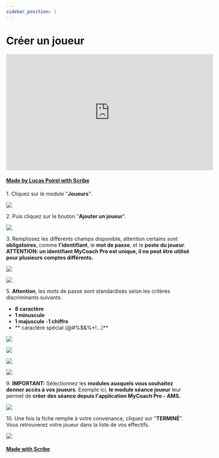 ```yaml
---
sidebar_position: 1
---
```


# Créer un joueur

<iframe
  width="560"
  height="315"
  src="https://www.youtube.com/embed/ap_V-rSfkPQ?si=hziNVTzHPGPc7DU5"
  title="YouTube video player"
  frameborder="0"
  allow="accelerometer; autoplay; clipboard-write; encrypted-media; gyroscope; picture-in-picture; web-share;
  fullscreen"
></iframe>

#### [Made by Lucas Poirel with Scribe](https://scribehow.com/shared/Crer_un_joueur_sur_MyCoach_Pro__4_AjQ_LcQ6uA2NfqAW6mXw)

1\. Cliquez sur le module "**Joueurs**".

![](https://ajeuwbhvhr.cloudimg.io/colony-recorder.s3.amazonaws.com/files/2023-10-09/5ce98701-15b6-4b99-9e5b-eefd8eb48470/ascreenshot.jpeg?tl_px=0,0&br_px=859,480&force_format=png&width=860&wat_scale=76&wat=1&wat_opacity=1&wat_gravity=northwest&wat_url=https://colony-recorder.s3.amazonaws.com/images/watermarks/F43F5E_standard.png&wat_pad=19,157)

2\. Puis cliquez sur le bouton "**Ajouter un joueur**".

![](https://ajeuwbhvhr.cloudimg.io/colony-recorder.s3.amazonaws.com/files/2023-10-09/0a906ff7-0ea1-4418-950f-4acc4be13679/ascreenshot.jpeg?tl_px=1700,0&br_px=2560,480&force_format=png&width=860&wat_scale=76&wat=1&wat_opacity=1&wat_gravity=northwest&wat_url=https://colony-recorder.s3.amazonaws.com/images/watermarks/F43F5E_standard.png&wat_pad=775,54)

3\. Remplissez les différents champs disponible, attention certains sont **obligatoires**, comme **l'identifiant**, le **mot de passe**, et le **poste du joueur**.  
**ATTENTION: un identifiant MyCoach Pro est unique, il ne peut être utilisé pour plusieurs comptes différents.**

![](https://ajeuwbhvhr.cloudimg.io/colony-recorder.s3.amazonaws.com/files/2023-10-09/9a9d04cb-ccad-4ec2-8a46-7decd1ccdc27/ascreenshot.jpeg?tl_px=0,282&br_px=859,763&force_format=png&width=860&wat_scale=76&wat=1&wat_opacity=1&wat_gravity=northwest&wat_url=https://colony-recorder.s3.amazonaws.com/images/watermarks/F43F5E_standard.png&wat_pad=398,212)

![](https://ajeuwbhvhr.cloudimg.io/colony-recorder.s3.amazonaws.com/files/2023-10-09/bab38ca5-925f-40c6-9c52-6916dd1cb34e/ascreenshot.jpeg?tl_px=0,349&br_px=859,830&force_format=png&width=860&wat_scale=76&wat=1&wat_opacity=1&wat_gravity=northwest&wat_url=https://colony-recorder.s3.amazonaws.com/images/watermarks/F43F5E_standard.png&wat_pad=376,212)

5\. **Attention**, les mots de passe sont standardisés selon les critères discriminants suivants:

- **8 caractère**
- **1 minuscule**
- **1 majuscule** -**1 chiffre**
- ** caractère spécial (@#%$&%\*!...)**

![](https://ajeuwbhvhr.cloudimg.io/colony-recorder.s3.amazonaws.com/files/2023-10-09/3d0fae40-97d8-4a1a-8e1c-6378dafe86a3/ascreenshot.jpeg?tl_px=1104,278&br_px=1964,759&force_format=png&width=860&wat_scale=76&wat=1&wat_opacity=1&wat_gravity=northwest&wat_url=https://colony-recorder.s3.amazonaws.com/images/watermarks/F43F5E_standard.png&wat_pad=402,212)

![](https://ajeuwbhvhr.cloudimg.io/colony-recorder.s3.amazonaws.com/files/2023-10-09/276d6a6f-ff17-441e-bde9-0dbee6ef6038/ascreenshot.jpeg?tl_px=0,370&br_px=859,851&force_format=png&width=860&wat_scale=76&wat=1&wat_opacity=1&wat_gravity=northwest&wat_url=https://colony-recorder.s3.amazonaws.com/images/watermarks/F43F5E_standard.png&wat_pad=356,212)

![](https://ajeuwbhvhr.cloudimg.io/colony-recorder.s3.amazonaws.com/files/2023-10-09/437a797f-a8d8-4252-b761-defa7a3735a2/ascreenshot.jpeg?tl_px=0,534&br_px=859,1015&force_format=png&width=860&wat_scale=76&wat=1&wat_opacity=1&wat_gravity=northwest&wat_url=https://colony-recorder.s3.amazonaws.com/images/watermarks/F43F5E_standard.png&wat_pad=185,212)

![](https://ajeuwbhvhr.cloudimg.io/colony-recorder.s3.amazonaws.com/files/2023-10-09/c753fbf4-004d-426e-98d9-aab4d885c646/ascreenshot.jpeg?tl_px=0,609&br_px=859,1090&force_format=png&width=860&wat_scale=76&wat=1&wat_opacity=1&wat_gravity=northwest&wat_url=https://colony-recorder.s3.amazonaws.com/images/watermarks/F43F5E_standard.png&wat_pad=176,212)

9\. **IMPORTANT:** Sélectionnez les **modules auxquels vous souhaitez donner accès à vos joueurs**. Exemple ici, **le module séance joueur** leur permet de **créer des séance depuis l'application MyCoach Pro - AMS.**

![](https://ajeuwbhvhr.cloudimg.io/colony-recorder.s3.amazonaws.com/files/2023-10-09/7ed8b227-22d2-4218-aa39-bb611d92be76/user_cropped_screenshot.jpeg?tl_px=0,22&br_px=293,318&force_format=png&width=455)

10\. Une fois la fiche remplie à votre convenance, cliquez sur "**TERMINÉ**".\
Vous retrouverez votre joueur dans la liste de vos effectifs.

![](https://ajeuwbhvhr.cloudimg.io/colony-recorder.s3.amazonaws.com/files/2023-10-09/08e50256-b9ea-44e6-aab5-06e1541c5e89/ascreenshot.jpeg?tl_px=1700,802&br_px=2560,1283&force_format=png&width=860&wat_scale=76&wat=1&wat_opacity=1&wat_gravity=northwest&wat_url=https://colony-recorder.s3.amazonaws.com/images/watermarks/F43F5E_standard.png&wat_pad=700,408)

#### [Made with Scribe](https://scribehow.com/shared/Crer_un_joueur_sur_MyCoach_Pro__4_AjQ_LcQ6uA2NfqAW6mXw)
